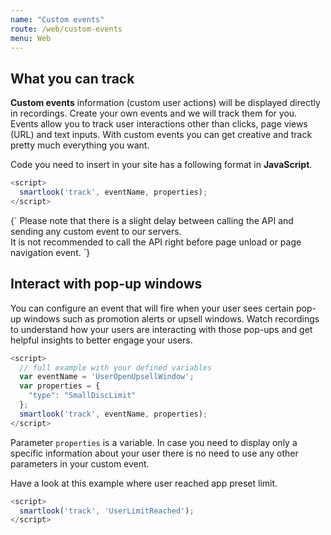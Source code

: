 ```yaml
---
name: "Custom events"
route: /web/custom-events
menu: Web
---
```



## What you can track

**Custom events** information (custom user actions) will be displayed directly in recordings. Create your own events and we will track them for you. Events allow you to track user interactions other than clicks, page views (URL) and text inputs.  With custom events you can get creative and track pretty much everything you want.

Code you need to insert in your site has a following format in **JavaScript**.

```js
<script>
  smartlook('track', eventName, properties);
</script>
```

<TextBlock kind="important">
{`
Please note that there is a slight delay between calling the API and sending any custom event to our servers.<br/>
It is not recommended to call the API right before page unload or page navigation event.
`}
</TextBlock>

## Interact with pop-up windows

You can configure an event that will fire when your user sees certain pop-up windows such as promotion alerts or upsell windows. Watch recordings to understand how your users are interacting with those pop-ups and get helpful insights to better engage your users.

```js
<script>
  // full example with your defined variables
  var eventName = 'UserOpenUpsellWindow';
  var properties = {
    "type": "SmallDiscLimit"
  };
  smartlook('track', eventName, properties);
</script>
```

Parameter `properties` is a variable. In case you need to display only a specific information about your user there is no need to use any other parameters in your custom event.

Have a look at this example where user reached app preset limit.

```js
<script>
  smartlook('track', 'UserLimitReached');
</script>
```
